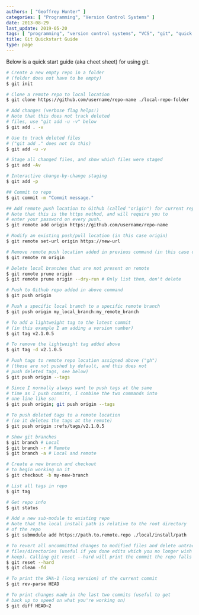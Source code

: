 ```yaml
---
authors: [ "Geoffrey Hunter" ]
categories: [ "Programming", "Version Control Systems" ]
date: 2013-08-29
last_update: 2019-05-20
tags: [ "programming", "version control systems", "VCS", "git", "quick start", "cheat sheet" ]
title: Git Quickstart Guide
type: page
---
```


Below is a quick start guide (aka cheet sheet) for using git.

```sh
# Create a new empty repo in a folder
# (folder does not have to be empty)
$ git init

# Clone a remote repo to local location
$ git clone https://github.com/username/repo-name ./local-repo-folder

# Add changes (verbose flag helps!)
# Note that this does not track deleted
# files, use "git add -u -v" below 
$ git add . -v

# Use to track deleted files
# ("git add ." does not do this)
$ git add -u -v

# Stage all changed files, and show which files were staged
$ git add -Av

# Interactive change-by-change staging
$ git add -p

## Commit to repo
$ git commit -m "Commit message."

## Add remote push location to Github (called "origin") for current repo
# Note that this is the https method, and will require you to 
# enter your password on every push.
$ git remote add origin https://github.com/username/repo-name

# Modify an existing push/pull location (in this case origin)
$ git remote set-url origin https://new-url

# Remove remote push location added in previous command (in this case origin)
$ git remote rm origin

# Delete local branches that are not present on remote
$ git remote prune origin
$ git remote prune origin --dry-run # Only list them, don't delete

# Push to Github repo added in above command
$ git push origin

# Push a specific local branch to a specific remote branch
$ git push origin my_local_branch:my_remote_branch

# To add a lightweight tag to the latest commit
# (in this example I am adding a version number)
$ git tag v2.1.0.5

# To remove the lightweight tag added above
$ git tag -d v2.1.0.5

# Push tags to remote repo location assigned above ("gh")
# (these are not pushed by default, and this does not
# push deleted tags, see below)
$ git push origin --tags

# Since I normally always want to push tags at the same
# time as I push commits, I combine the two commands into
# one line like so:
$ git push origin; git push origin --tags

# To push deleted tags to a remote location
# (so it deletes the tags at the remote)
$ git push origin :refs/tags/v2.1.0.5

# Show git branches
$ git branch # Local
$ git branch -r # Remote
$ git branch -a # Local and remote

# Create a new branch and checkout
# to begin working on it
$ git checkout -b my-new-branch

# List all tags in repo
$ git tag

# Get repo info
$ git status

# Add a new sub-module to existing repo
# Note that the local install path is relative to the root directory
# of the repo
$ git submodule add https://path.to.remote.repo ./local/install/path

# To revert all uncommitted changes to modified files and delete untracked 
# files/directories (useful if you done edits which you no longer wish to 
# keep). Calling git reset --hard will print the commit the repo falls back to.
$ git reset --hard
$ git clean -fd

# To print the SHA-1 (long version) of the current commit
$ git rev-parse HEAD

# To print changes made in the last two commits (useful to get
# back up to speed on what you're working on)
$ git diff HEAD~2
```
